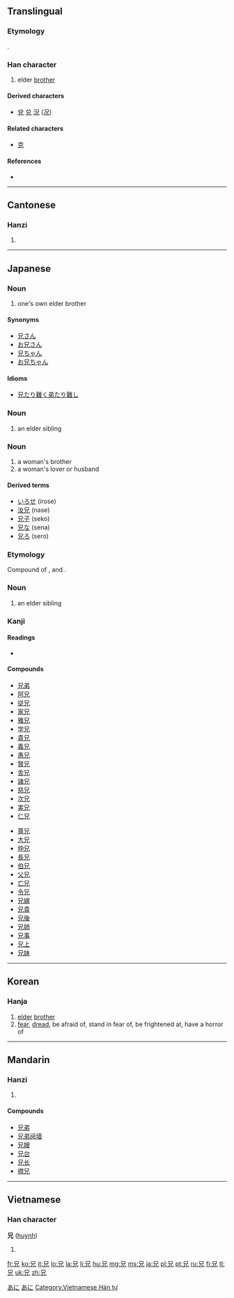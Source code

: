 ==Translingual==

===Etymology===
{{Han compound|口|儿|ls=ic}}.

===Han character===
{{Han char|rn=10|rad=儿|as=03|sn=5|four=6021<sub>0</sub>|canj=口竹山 (RHU)|ids=⿱[[口]][[儿]]}}

# elder [[brother]]

====Derived characters====
* [[兌]] [[兑]] [[況]] ([[况]])

====Related characters====
* [[克]] <!-- similar origin, relationship unclear -->

====References====
* {{Han ref|kx=0123.090|dkj=01343|dj=0259.030|hdz=10266.040|uh=5144|ud=20804|bh=A553|bd=42323}}

----

==Cantonese==

===Hanzi===
{{yue-hanzi|jyut=|y=hing1}}

# {{defn|lang=yue|sort=儿03}}

----

==Japanese==

===Noun===
{{ja-noun|k|hira=あに|rom=ani}}

# one's own elder brother

====Synonyms====
* [[兄さん]]
* [[お兄さん]]
* [[兄ちゃん]]
* [[お兄ちゃん]]

====Idioms====
* [[兄たり難く弟たり難し]]

===Noun===
{{ja-noun|k|hira=え|rom=e}}

# an elder sibling

===Noun===
{{ja-noun|k|hira=せ|rom=se}}

# a woman's brother
# a woman's lover or husband

====Derived terms====
* [[いろせ]] (irose)
* [[汝兄]] (nase)
* [[兄子]] (seko)
* [[兄な]] (sena)
* [[兄ろ]] (sero)

===Etymology===

Compound of {{term|子|ko|child}}, {{term|の|no|genitive case marker}} and {{term|上|kami|upper}}.

===Noun===
{{ja-noun|k|hira=このかみ|rom=konokami}}

# an elder sibling

===Kanji===
{{ja-kanji|grade=2|rs=儿03}}

====Readings====
* {{ja-readings|on=[[けい]] ([[kei]]), [[きょう]] ([[kyō]])|kun=[[あに]] ([[ani]]), [[え]] ([[e]])}}

====Compounds====
{{top2}}
* [[兄弟]]
* [[阿兄]]
* [[従兄]]
* [[家兄]]
* [[雅兄]]
* [[学兄]]
* [[貴兄]]
* [[義兄]]
* [[愚兄]]
* [[賢兄]]
* [[舎兄]]
* [[諸兄]]
* [[慈兄]]
* [[次兄]]
* [[実兄]]
* [[仁兄]]
{{mid2}}
* [[尊兄]]
* [[大兄]]
* [[仲兄]]
* [[長兄]]
* [[伯兄]]
* [[父兄]]
* [[亡兄]]
* [[令兄]]
* [[兄嫁]]
* [[兄貴]]
* [[兄後]]
* [[兄姉]]
* [[兄事]]
* [[兄上]]
* [[兄妹]]
{{bottom}}

[[Category:1000 Japanese basic words|あに]]
[[Category:ja:Family|あに]]

----

==Korean==

===Hanja===
{{ko-hanja|hangeul=[[형]], [[황]]|rv=hyeong, hwang|mr=hyŏng, hwang|y=hyeng, hwang|eumhun=[[형]], [[두려워하다]]|ehrv=hyeong, duryeowohada|ehmr=hyŏng, turyŏwŏhada|ehy=hyeng, twuryewehata}}

# [[elder]] [[brother]]
# [[fear]], [[dread]], be afraid of, stand in fear of, be frightened at, have a horror of

----

==Mandarin==

===Hanzi===
{{cmn-hanzi|pin=[[xiōng]] ([[xiong1]])|wg=hsiung<sup>1</sup>}}

# {{defn|lang=cmn|sort=儿03}}

====Compounds====
* [[兄弟]]
* [[兄弟阋墙]]
* [[兄嫂]]
* [[兄台]]
* [[兄长]]
* [[襟兄]]

----

==Vietnamese==

===Han character===
'''兄''' ([[huynh]])

# {{defn|lang=vi}}

[[Category:Vietnamese Hán tự]]

[[fr:兄]]
[[ko:兄]]
[[it:兄]]
[[lo:兄]]
[[la:兄]]
[[li:兄]]
[[hu:兄]]
[[mg:兄]]
[[ms:兄]]
[[ja:兄]]
[[pl:兄]]
[[pt:兄]]
[[ru:兄]]
[[fi:兄]]
[[tl:兄]]
[[uk:兄]]
[[zh:兄]]